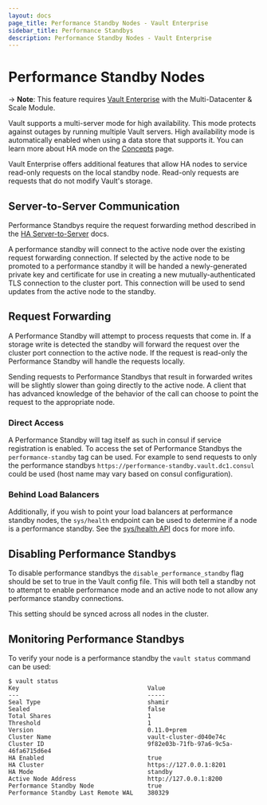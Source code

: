 ```yaml
---
layout: docs
page_title: Performance Standby Nodes - Vault Enterprise
sidebar_title: Performance Standbys
description: Performance Standby Nodes - Vault Enterprise
---
```


# Performance Standby Nodes

-> **Note**: This feature requires [Vault Enterprise](https://www.hashicorp.com/products/vault/)
with the Multi-Datacenter & Scale Module.

Vault supports a multi-server mode for high availability. This mode protects
against outages by running multiple Vault servers. High availability mode
is automatically enabled when using a data store that supports it. You can
learn more about HA mode on the [Concepts](/docs/concepts/ha) page.

Vault Enterprise offers additional features that allow HA nodes to service
read-only requests on the local standby node. Read-only requests are requests
that do not modify Vault's storage.

## Server-to-Server Communication

Performance Standbys require the request forwarding method described in the [HA
Server-to-Server](/docs/concepts/ha#server-to-server-communication) docs.

A performance standby will connect to the active node over the existing request
forwarding connection. If selected by the active node to be promoted to a
performance standby it will be handed a newly-generated private key and certificate
for use in creating a new mutually-authenticated TLS connection to the cluster
port. This connection will be used to send updates from the active node to the
standby.

## Request Forwarding

A Performance Standby will attempt to process requests that come in. If a
storage write is detected the standby will forward the request over the cluster
port connection to the active node. If the request is read-only the Performance
Standby will handle the requests locally.

Sending requests to Performance Standbys that result in forwarded writes will be
slightly slower than going directly to the active node. A client that has
advanced knowledge of the behavior of the call can choose to point the request
to the appropriate node.

### Direct Access

A Performance Standby will tag itself as such in consul if service registration
is enabled. To access the set of Performance Standbys the `performance-standby`
tag can be used. For example to send requests to only the performance standbys
`https://performance-standby.vault.dc1.consul` could be used (host name may vary
based on consul configuration).

### Behind Load Balancers

Additionally, if you wish to point your load balancers at performance standby
nodes, the `sys/health` endpoint can be used to determine if a node is a
performance standby. See the [sys/health API](/api/system/health) docs for
more info.

## Disabling Performance Standbys

To disable performance standbys the `disable_performance_standby` flag should be
set to true in the Vault config file. This will both tell a standby not to
attempt to enable performance mode and an active node to not allow any
performance standby connections.

This setting should be synced across all nodes in the cluster.

## Monitoring Performance Standbys

To verify your node is a performance standby the `vault status` command can be
used:

```shell-session
$ vault status
Key                                    Value
---                                    -----
Seal Type                              shamir
Sealed                                 false
Total Shares                           1
Threshold                              1
Version                                0.11.0+prem
Cluster Name                           vault-cluster-d040e74c
Cluster ID                             9f82e03b-71fb-97a6-9c5a-46fa6715d6e4
HA Enabled                             true
HA Cluster                             https://127.0.0.1:8201
HA Mode                                standby
Active Node Address                    http://127.0.0.1:8200
Performance Standby Node               true
Performance Standby Last Remote WAL    380329
```
